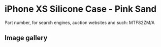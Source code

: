 
# iPhone XS Silicone Case - Pink Sand

Part number, for search engines, auction websites and such: MTF82ZM/A

## Image gallery

<div style={{ width: "768px" }}>
  <GalleryComponent
    images={[
      {
        original: "/everysource/MTF82.webp",
        thumbnail: "/everypreview/MTF82.webp",
      },
      {
        original: "/everysource/MTF82_AV1_GOLD.webp",
        thumbnail: "/everypreview/MTF82_AV1_GOLD.webp",
      },
      {
        original: "/everysource/MTF82_AV1_SILVER.webp",
        thumbnail: "/everypreview/MTF82_AV1_SILVER.webp",
      },
      {
        original: "/everysource/MTF82_AV1_SPACE_GRAY.webp",
        thumbnail: "/everypreview/MTF82_AV1_SPACE_GRAY.webp",
      },
      {
        original: "/everysource/MTF82_AV2.webp",
        thumbnail: "/everypreview/MTF82_AV2.webp",
      }
    ]}
  />
</div>